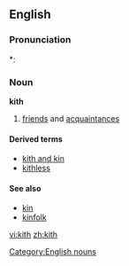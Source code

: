==English==

===Pronunciation===
*: {{rhymes|ɪθ}}

===Noun===
'''kith'''

# {{obsolete}} [[friend]]s and [[acquaintance]]s

====Derived terms====
* [[kith and kin]]
* [[kithless]]

====See also====
* [[kin]]
* [[kinfolk]]

[[Category:English nouns]]

[[vi:kith]]
[[zh:kith]]